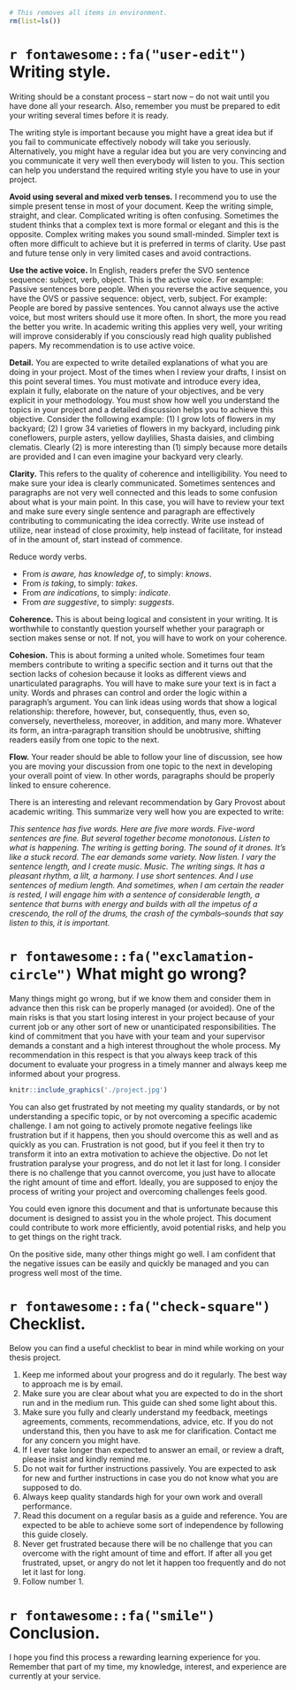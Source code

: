 

```r
# This removes all items in environment. 
rm(list=ls())
```

\newpage

# `r fontawesome::fa("user-edit")` Writing style.

Writing should be a constant process – start now – do not wait until you have done all your research. Also, remember you must be prepared to edit your writing several times before it is ready. 

The writing style is important because you might have a great idea but if you fail to communicate effectively nobody will take you seriously. Alternatively, you might have a regular idea but you are very convincing and you communicate it very well then everybody will listen to you. This section can help you understand the required writing style you have to use in your project.

**Avoid using several and mixed verb tenses.** I recommend you to use the simple present tense in most of your document. Keep the writing simple, straight, and clear. Complicated writing is often confusing. Sometimes the student thinks that a complex text is more formal or elegant and this is the opposite. Complex writing makes you sound small-minded. Simpler text is often more difficult to achieve but it is preferred in terms of clarity. Use past and future tense only in very limited cases and avoid contractions.

**Use the active voice.** In English, readers prefer the SVO sentence sequence: subject, verb, object. This is the active voice. For example: Passive sentences bore people. When you reverse the active sequence, you have the OVS or passive sequence: object, verb, subject. For example: People are bored by passive sentences. You cannot always use the active voice, but most writers should use it more often. In short, the more you read the better you write. In academic writing this applies very well, your writing will improve considerably if you consciously read high quality published papers. My recommendation is to use active voice.

**Detail.** You are expected to write detailed explanations of what you are doing in your project. Most of the times when I review your drafts, I insist on this point several times. You must motivate and introduce every idea, explain it fully, elaborate on the nature of your objectives, and be very explicit in your methodology. You must show how well you understand the topics in your project and a detailed discussion helps you to achieve this objective. Consider the following example: (1) I grow lots of flowers in my backyard; (2) I grow 34 varieties of flowers in my backyard, including pink coneflowers, purple asters, yellow daylilies, Shasta daisies, and climbing clematis. Clearly (2) is more interesting than (1) simply because more details are provided and I can even imagine your backyard very clearly.

**Clarity.** This refers to the quality of coherence and intelligibility. You need to make sure your idea is clearly communicated. Sometimes sentences and paragraphs are not very well connected and this leads to some confusion about what is your main point. In this case, you will have to review your text and make sure every single sentence and paragraph are effectively contributing to communicating the idea correctly. Write use instead of utilize, near instead of close proximity, help instead of facilitate, for instead of in the amount of, start instead of commence.

Reduce wordy verbs.

-	From *is aware, has knowledge of*, to simply: *knows*.
-	From *is taking*, to simply: *takes*.
-	From *are indications*, to simply: *indicate*.
-	From *are suggestive*, to simply: *suggests*.

**Coherence.** This is about being logical and consistent in your writing. It is worthwhile to constantly question yourself whether your paragraph or section makes sense or not. If not, you will have to work on your coherence.

**Cohesion.** This is about forming a united whole. Sometimes four team members contribute to writing a specific section and it turns out that the section lacks of cohesion because it looks as different views and unarticulated paragraphs. You will have to make sure your text is in fact a unity. Words and phrases can control and order the logic within a paragraph's argument. You can link ideas using words that show a logical relationship: therefore, however, but, consequently, thus, even so, conversely, nevertheless, moreover, in addition, and many more. Whatever its form, an intra-paragraph transition should be unobtrusive, shifting readers easily from one topic to the next. 

**Flow.** Your reader should be able to follow your line of discussion, see how you are moving your discussion from one topic to the next in developing your overall point of view. In other words, paragraphs should be properly linked to ensure coherence. 

There is an interesting and relevant recommendation by Gary Provost about academic writing. This summarize very well how you are expected to write:

*This sentence has five words. Here are five more words. Five-word sentences are fine. But several together become monotonous. Listen to what is happening. The writing is getting boring. The sound of it drones. It’s like a stuck record. The ear demands some variety. Now listen. I vary the sentence length, and I create music. Music. The writing sings. It has a pleasant rhythm, a lilt, a harmony. I use short sentences. And I use sentences of medium length. And sometimes, when I am certain the reader is rested, I will engage him with a sentence of considerable length, a sentence that burns with energy and builds with all the impetus of a crescendo, the roll of the drums, the crash of the cymbals–sounds that say listen to this, it is important.*

# `r fontawesome::fa("exclamation-circle")` What might go wrong?

Many things might go wrong, but if we know them and consider them in advance then this risk can be properly managed (or avoided). One of the main risks is that you start losing interest in your project because of your current job or any other sort of new or unanticipated responsibilities. The kind of commitment that you have with your team and your supervisor demands a constant and a high interest throughout the whole process. My recommendation in this respect is that you always keep track of this document to evaluate your progress in a timely manner and always keep me informed about your progress.
 
```r
knitr::include_graphics('./project.jpg')
```

You can also get frustrated by not meeting my quality standards, or by not understanding a specific topic, or by not overcoming a specific academic challenge. I am not going to actively promote negative feelings like frustration but if it happens, then you should overcome this as well and as quickly as you can. Frustration is not good, but if you feel it then try to transform it into an extra motivation to achieve the objective. Do not let frustration paralyse your progress, and do not let it last for long. I consider there is no challenge that you cannot overcome, you just have to allocate the right amount of time and effort. Ideally, you are supposed to enjoy the process of writing your project and overcoming challenges feels good.

You could even ignore this document and that is unfortunate because this document is designed to assist you in the whole project. This document could contribute to work more efficiently, avoid potential risks, and help you to get things on the right track. 

On the positive side, many other things might go well. I am confident that the negative issues can be easily and quickly be managed and you can progress well most of the time. 

# `r fontawesome::fa("check-square")` Checklist.

Below you can find a useful checklist to bear in mind while working on your thesis project.

1. Keep me informed about your progress and do it regularly. The best way to approach me is by email.
2. Make sure you are clear about what you are expected to do in the short run and in the medium run. This guide can shed some light about this.
3. Make sure you fully and clearly understand my feedback, meetings agreements, comments, recommendations, advice, etc. If you do not understand this, then you have to ask me for clarification. Contact me for any concern you might have.
4. If I ever take longer than expected to answer an email, or review a draft, please insist and kindly remind me. 
5. Do not wait for further instructions passively. You are expected to ask for new and further instructions in case you do not know what you are supposed to do.
6. Always keep quality standards high for your own work and overall performance. 
7. Read this document on a regular basis as a guide and reference. You are expected to be able to achieve some sort of independence by following this guide closely. 
8. Never get frustrated because there will be no challenge that you can overcome with the right amount of time and effort. If after all you get frustrated, upset, or angry do not let it happen too frequently and do not let it last for long. 
9. Follow number 1. 

# `r fontawesome::fa("smile")` Conclusion.

I hope you find this process a rewarding learning experience for you. Remember that part of my time, my knowledge, interest, and experience are currently at your service.

